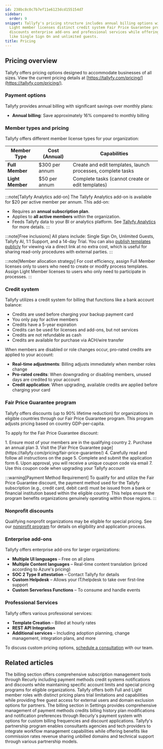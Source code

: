 ```yaml
---
id: 238bc8c0c7b7ef11e6123dcd155154d7
sidebar:
  order: 9
snippet: Tallyfy's pricing structure includes annual billing options with Full and
  Light member licenses distinct credit system Fair Price Guarantee program nonprofit
  discounts enterprise add-ons and professional services while offering free inclusions
  like Single Sign On and unlimited guests.
title: Pricing
---
```



## Pricing overview

Tallyfy offers pricing options designed to accommodate businesses of all sizes. View the current pricing details at [https://tallyfy.com/pricing/](https://tallyfy.com/pricing/).

### Payment options

Tallyfy provides annual billing with significant savings over monthly plans:

- **Annual billing**: Save approximately 16% compared to monthly billing

### Member types and pricing

Tallyfy offers different member license types for your organization:

| Member Type | Cost (Annual) | Capabilities |
|-------------|---------------|--------------|
| **Full Member** | $300 per annum | Create and edit templates, launch processes, complete tasks |
| **Light Member** | $50 per annum | Complete tasks (cannot create or edit templates) |

:::note[Tallyfy Analytics add-on]
The Tallyfy Analytics add-on is available for $20 per active member per annum. This add-on:
- Requires an **annual subscription plan**.
- Applies to **all active members** within the organization.
- Feeds Tallyfy data to your BI or analytics platform. See [Tallyfy Analytics](/products/pro/integrations/analytics/) for more details.
:::

:::note[Free inclusions]
All plans include: Single Sign On, Unlimited Guests, Tallyfy AI, 1:1 Support, and a 14-day Trial. You can also [publish templates publicly](/products/pro/documenting/templates/how-to-make-my-tallyfy-template-public/) for viewing via a direct link at no extra cost, which is useful for sharing read-only procedures with external parties.
:::

:::note[Member allocation strategy]
For cost efficiency, assign Full Member licenses only to users who need to create or modify process templates. Assign Light Member licenses to users who only need to participate in processes.
:::

### Credit system

Tallyfy utilizes a credit system for billing that functions like a bank account balance:

- Credits are used before charging your backup payment card
- You only pay for active members
- Credits have a 5-year expiration
- Credits can be used for licenses and add-ons, but not services
- Credits are not refundable as cash
- Credits are available for purchase via ACH/wire transfer

When members are disabled or role changes occur, pro-rated credits are applied to your account:

- **Real-time adjustments**: Billing adjusts immediately when member roles change
- **Pro-rated credits**: When downgrading or disabling members, unused days are credited to your account
- **Credit application**: When upgrading, available credits are applied before charging your card

### Fair Price Guarantee program

Tallyfy offers discounts (up to 90% lifetime reduction) for organizations in eligible countries through our Fair Price Guarantee program. This program adjusts pricing based on country GDP-per-capita.

To apply for the Fair Price Guarantee discount:

<Steps>
1. Ensure most of your members are in the qualifying country
2. Purchase an annual plan 
3. Visit the [Fair Price Guarantee page](https://tallyfy.com/pricing/fair-price-guarantee/)
4. Carefully read and follow all instructions on the page
5. Complete and submit the application form
6. Upon approval, you will receive a unique coupon code via email
7. Use this coupon code when upgrading your Tallyfy account
</Steps>

:::warning[Payment Method Requirement]
To qualify for and utilize the Fair Price Guarantee discount, the payment method used for the Tallyfy subscription (e.g., credit card, debit card) must be issued from a bank or financial institution based within the eligible country. This helps ensure the program benefits organizations genuinely operating within those regions.
:::

### Nonprofit discounts

Qualifying nonprofit organizations may be eligible for special pricing. See our [nonprofit program](/products/pro/pricing/how-to-apply-for-tallyfys-nonprofit-program-discount/) for details on eligibility and application process.

### Enterprise add-ons

Tallyfy offers enterprise add-ons for larger organizations:

- **Multiple UI languages** – Free on all plans
- **Multiple Content languages** – Real-time content translation (priced according to Azure's pricing)
- **SOC 2 Type II attestation** – Contact Tallyfy for details
- **Custom Helpdesk** – Allows your IT/helpdesk to take over first-line support
- **Custom Serverless Functions** – To consume and handle events

### Professional Services

Tallyfy offers various professional services:

- **Template Creation** – Billed at hourly rates
- **REST API Integration** 
- **Additional services** – Including adoption planning, change management, integration plans, and more

To discuss custom pricing options, [schedule a consultation](https://tallyfy.com/booking/) with our team.


## Related articles
<CardGrid>
<LinkTitleCard header="<b>Settings > Billing</b>" href="/products/pro/settings/billing/" > The billing section offers comprehensive subscription management tools through Recurly including payment methods credit systems notifications and discounts while maintaining specific account limits and special pricing programs for eligible organizations. </LinkTitleCard>
<LinkTitleCard header="<b>Billing > Tallyfy's Account and Member Limits</b>" href="/products/pro/settings/billing/what-are-tallyfys-account-and-member-limits/" > Tallyfy offers both Full and Light member roles with distinct pricing plans trial limitations and capabilities while providing free guest access for external users and domain exclusion options for partners. </LinkTitleCard>
<LinkTitleCard header="<b>Billing > Access and manage my billing details</b>" href="/products/pro/settings/billing/how-to-access-and-manage-my-billing-details/" > The billing section in Settings provides comprehensive management of payment methods credits billing history plan modifications and notification preferences through Recurly's payment system with options for custom billing frequencies and discount applications. </LinkTitleCard>
<LinkTitleCard header="<b>Miscellaneous > Become a Tallyfy partner</b>" href="/products/pro/miscellaneous/how-can-i-become-a-tallyfy-partner/" > Tallyfy's partnership program enables consultants agencies and tech providers to integrate workflow management capabilities while offering benefits like commission rates revenue sharing unbilled domains and technical support through various partnership models. </LinkTitleCard>
</CardGrid>